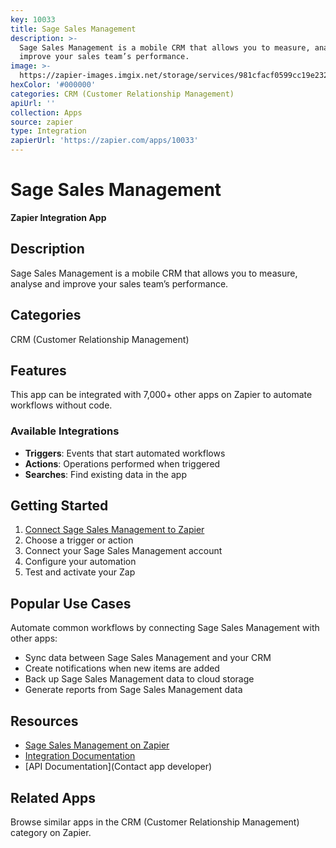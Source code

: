 ```yaml
---
key: 10033
title: Sage Sales Management
description: >-
  Sage Sales Management is a mobile CRM that allows you to measure, analyse and
  improve your sales team’s performance.
image: >-
  https://zapier-images.imgix.net/storage/services/981cfacf0599cc19e2326c543bfb3a07.png?auto=format%2Ccompress&ixlib=python-3.0.0&q=50
hexColor: '#000000'
categories: CRM (Customer Relationship Management)
apiUrl: ''
collection: Apps
source: zapier
type: Integration
zapierUrl: 'https://zapier.com/apps/10033'
---
```

# Sage Sales Management

**Zapier Integration App**

## Description

Sage Sales Management is a mobile CRM that allows you to measure, analyse and improve your sales team’s performance.

## Categories

CRM (Customer Relationship Management)

## Features

This app can be integrated with 7,000+ other apps on Zapier to automate workflows without code.

### Available Integrations

- **Triggers**: Events that start automated workflows
- **Actions**: Operations performed when triggered
- **Searches**: Find existing data in the app

## Getting Started

1. [Connect Sage Sales Management to Zapier](https://zapier.com/apps/10033)
2. Choose a trigger or action
3. Connect your Sage Sales Management account
4. Configure your automation
5. Test and activate your Zap

## Popular Use Cases

Automate common workflows by connecting Sage Sales Management with other apps:

- Sync data between Sage Sales Management and your CRM
- Create notifications when new items are added
- Back up Sage Sales Management data to cloud storage
- Generate reports from Sage Sales Management data

## Resources

- [Sage Sales Management on Zapier](https://zapier.com/apps/10033)
- [Integration Documentation](https://zapier.com/apps/10033/integrations)
- [API Documentation](Contact app developer)

## Related Apps

Browse similar apps in the CRM (Customer Relationship Management) category on Zapier.

